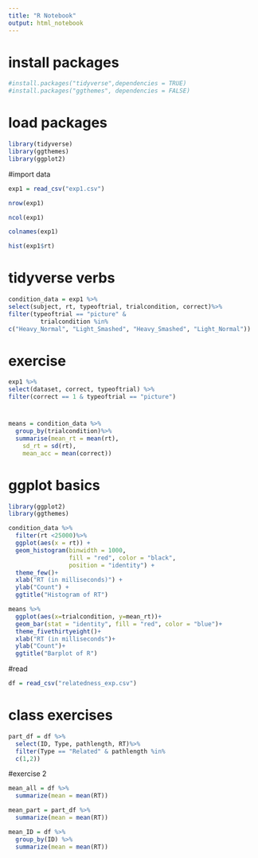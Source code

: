 ```yaml
---
title: "R Notebook"
output: html_notebook
---
```

# install packages
```r
#install.packages("tidyverse",dependencies = TRUE)
#install.packages("ggthemes", dependencies = FALSE)
```
# load packages
```r
library(tidyverse)
library(ggthemes)
library(ggplot2)
```
#import data

```r
exp1 = read_csv("exp1.csv")

nrow(exp1)

ncol(exp1)

colnames(exp1)

hist(exp1$rt)
```
# tidyverse verbs
```r
condition_data = exp1 %>%
select(subject, rt, typeoftrial, trialcondition, correct)%>%
filter(typeoftrial == "picture" &
         trialcondition %in%
c("Heavy_Normal", "Light_Smashed", "Heavy_Smashed", "Light_Normal"))
```
# exercise
```r
exp1 %>%
select(dataset, correct, typeoftrial) %>%
filter(correct == 1 & typeoftrial == "picture")
```
# 
```r
means = condition_data %>%
  group_by(trialcondition)%>%
  summarise(mean_rt = mean(rt),
    sd_rt = sd(rt),
    mean_acc = mean(correct))
```

# ggplot basics
```r
library(ggplot2)
library(ggthemes)

condition_data %>%
  filter(rt <25000)%>%
  ggplot(aes(x = rt)) +
  geom_histogram(binwidth = 1000,
                 fill = "red", color = "black",
                 position = "identity") +
  theme_few()+
  xlab("RT (in milliseconds)") +
  ylab("Count") +
  ggtitle("Histogram of RT")
```
```r
means %>%
  ggplot(aes(x=trialcondition, y=mean_rt))+
  geom_bar(stat = "identity", fill = "red", color = "blue")+
  theme_fivethirtyeight()+
  xlab("RT (in milliseconds")+
  ylab("Count")+
  ggtitle("Barplot of R")
```

#read 
```r
df = read_csv("relatedness_exp.csv")
```
# class exercises
```r
part_df = df %>%
  select(ID, Type, pathlength, RT)%>%
  filter(Type == "Related" & pathlength %in%
  c(1,2))
```

#exercise 2
```r
mean_all = df %>%
  summarize(mean = mean(RT))

mean_part = part_df %>%
  summarize(mean = mean(RT))

mean_ID = df %>%
  group_by(ID) %>%
  summarize(mean = mean(RT))
  
```
